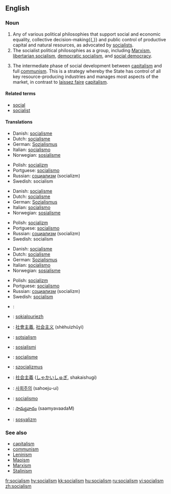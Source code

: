 ==English==

===Noun===
{{wikipedia}}
{{en-noun|-}}

# Any of various political philosophies that support social and economic equality, collective decision-making{{,}} and public control of productive capital and natural resources, as advocated by [[socialist]]s.
# The socialist political philosophies as a group, including [[Marxism]], [[libertarian socialism]], [[democratic socialism]], and [[social democracy]].
# {{context|Leninism}} The intermediate phase of social development between [[capitalism]] and full [[communism]]. This is a strategy whereby the State has control of all key resource-producing industries and manages most aspects of the market, in contrast to [[laissez faire]] [[capitalism]].

====Related terms====
*[[social]]
*[[socialist]]

====Translations====
{{trans-top|political philosophy of social and economic equality}}
*Danish: [[socialisme]]
*Dutch: [[socialisme]] {{n}}
*German: [[Sozialismus]] {{m}}
*Italian: [[socialismo]] {{m}}
*Norwegian: [[sosialisme]] {{m}}
{{trans-mid}}
*Polish: [[socjalizm]] {{m}}
*Portguese: [[socialismo]] {{m}}
*Russian: [[социализм]] (socialízm) {{m}}
*Swedish: socialism {{c}}
{{trans-bottom}}

{{trans-top|group of socialist political philosophies}}
*Danish: [[socialisme]]
*Dutch: [[socialisme]] {{n}}
*German: [[Sozialismus]] {{m}}
*Italian: [[socialismo]] {{m}}
*Norwegian: [[sosialisme]] {{m}}
{{trans-mid}}
*Polish: [[socjalizm]] {{m}}
*Portguese: [[socialismo]] {{m}}
*Russian: [[социализм]] (socialízm) {{m}}
*Swedish: socialism {{c}}
{{trans-bottom}}

{{trans-top|intermediate phase of social development}}
*Danish: [[socialisme]]
*Dutch: [[socialisme]] {{n}}
*German: [[Sozialismus]] {{m}}
*Italian: [[socialismo]] {{m}}
*Norwegian: [[sosialisme]] {{m}}
{{trans-mid}}
*Polish: [[socjalizm]] {{m}}
*Portguese: [[socialismo]] {{m}}
*Russian: [[социализм]] (socialízm) {{m}}
*Swedish: [[socialism]] {{c}}
{{trans-bottom}}

{{checktrans}}
*{{ttbc|Arabic}}: {{ARchar|[[اشتراكية]]}} {{Unicode|(išterakíya)}} {{f}}
*{{ttbc|Breton}}: [[sokialouriezh]] {{f}}
*{{ttbc|Chinese}}: [[社會主義]], [[社会主义]] (shèhuìzhǔyì)
*{{ttbc|Estonian}}: [[sotsialism]]
*{{ttbc|Finnish}}: [[sosialismi]]
*{{ttbc|French}}: [[socialisme]] {{m}}
*{{ttbc|Hungarian}}: [[szocializmus]]
*{{ttbc|Japanese}}: [[社会主義]] ([[しゃかいしゅぎ]], shakaishugi)
*{{ttbc|Korean}}: [[사회주의]] (sahoeju-ui)
*{{ttbc|Spanish}}: [[socialismo]] {{m}}
*{{ttbc|Telugu}}: [[సామ్యవాదం]] (saamyavaadaM)
*{{ttbc|Turkish}}: [[sosyalizm]]

===See also===
*[[capitalism]]
*[[communism]]
*[[Leninism]]
*[[Maoism]]
*[[Marxism]]
*[[Stalinism]]

[[fr:socialism]]
[[hy:socialism]]
[[kk:socialism]]
[[hu:socialism]]
[[ru:socialism]]
[[vi:socialism]]
[[zh:socialism]]